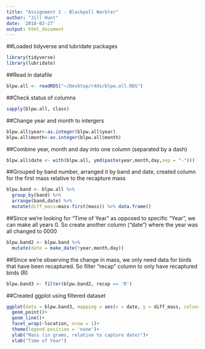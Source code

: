 ```yaml
---
title: "Assignment 1 - Blackpoll Warbler"
author: "Jill Hunt"
date: '2018-02-27'
output: html_document
---
```

##Loaded tidyverse and lubridate packages
```r

library(tidyverse)
library(lubridate)

```

##Read in datafile
```r

blpw.all <- readRDS("~/Desktop/r4ds/blpw.all.RDS")

```

##Check status of columns
```r

sapply(blpw.all, class)

```

##Change year and month to intergers
```r

blpw.all$year<-as.integer(blpw.all$year)
blpw.all$month<-as.integer(blpw.all$month)

```

##Combine year, month and day into one column (separated by a dash)
```r

blpw.all$date <- with(blpw.all, ymd(paste(year,month,day,sep = "-")))

```

##Grouped by band number, arranged it by band and date, created column for the first mass relative to the recapture mass
```r

blpw.band <- blpw.all %>%
  group_by(band) %>%
  arrange(band,date) %>%
  mutate(diff_mass=mass-first(mass)) %>% data.frame()

```

##Since we're looking for "Time of Year" as opposed to specific "Year", we can make all years 0. So create another column ("date") where the year was all changed to 0000
```r

blpw.band2 <- blpw.band %>% 
  mutate(date = make_date(!year,month,day))

```

##Since we're observing the change in mass, we only need data for birds that have been recaptured. So filter "recap" column to only have recaptured birds (R)
```r

blpw.band3 <- filter(blpw.band2, recap == 'R')

```

##Created ggplot using filtered dataset
```r

ggplot(data = blpw.band3, mapping = aes(x = date, y = diff_mass, colour = band))+
  geom_point()+
  geom_line()+
  facet_wrap(~location, nrow = 1)+
  theme(legend.position = 'none')+
  ylab("Mass (in grams, relative to capture date)")+
  xlab("Time of Year")

```

